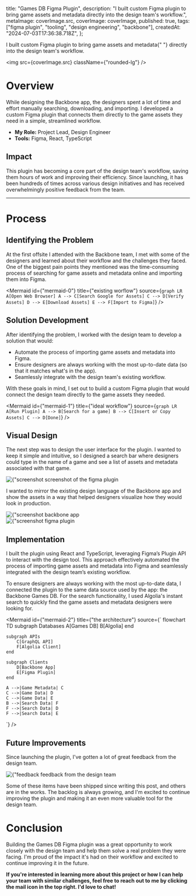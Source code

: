 
  title: "Games DB Figma Plugin",
  description:
    "I built custom Figma plugin to bring game assets and metadata directly into the design team's workflow.",
  metaImage: coverImage.src,
  coverImage: coverImage,
  published: true,
  tags: ["figma plugin", "tooling", "design engineering", "backbone"],
  createdAt: "2024-07-03T17:36:38.718Z",
};

<PageTitle>
  I built custom Figma plugin to bring game assets and metadata{" "}
  <PageTitleHighlight>
    directly into the design team's workflow.
  </PageTitleHighlight>
</PageTitle>

<img src={coverImage.src} className={"rounded-lg"} />

# Overview

While designing the Backbone app, the designers spent a lot of time and effort manually searching, downloading, and importing. I developed a custom Figma plugin that connects them directly to the game assets they need in a simple, streamlined workflow.

- **My Role:** Project Lead, Design Engineer
- **Tools:** Figma, React, TypeScript

## Impact

This plugin has becoming a core part of the design team's workflow, saving them hours of work and improving their efficiency. Since launching, it has been hundreds of times across various design initiatives and has received overwhelmingly positive feedback from the team.

<hr />

# Process

## Identifying the Problem

At the first offsite I attended with the Backbone team, I met with some of the designers and learned about their workflow and the challenges they faced. One of the biggest pain points they mentioned was the time-consuming process of searching for game assets and metadata online and importing them into Figma.

<Mermaid
  id={"mermaid-0"}
  title={"existing worflow"}
  source={`
    graph LR
        A[Open Web Browser]
        A --> C[Search Google for Assets]
        C --> D[Verify Assets]
        D --> E[Download Assets]
        E --> F[Import to Figma]
`}
/>

## Solution Development

After identifying the problem, I worked with the design team to develop a solution that would:

- Automate the process of importing game assets and metadata into Figma.
- Ensure designers are always working with the most up-to-date data (so that it matches what's in the app).
- Seamlessly integrate with the design team's existing workflow.

With these goals in mind, I set out to build a custom Figma plugin that would connect the design team directly to the game assets they needed.

<Mermaid
  id={"mermaid-1"}
  title={"ideal workflow"}
  source={`
    graph LR
        A[Run Plugin]
        A --> B[Search for a game]
        B --> C[Insert or Copy Assets]
        C --> D[Done]
  `}
/>

## Visual Design

The next step was to design the user interface for the plugin. I wanted to keep it simple and intuitive, so I designed a search bar where designers could type in the name of a game and see a list of assets and metadata associated with that game.

<div>
  <img
    src={coverImage.src}
    className={"mb-1 rounded-lg"}
    alt={"screenshot of the figma plugin"}
  />
  <span className={"text-xs text-muted-foreground"}>
    screenshot of the figma plugin
  </span>
</div>

I wanted to mirror the existing design language of the Backbone app and show the assets in a way that helped designers visualize how they would look in production.

<div className={"mb-4 grid gap-4 md:grid-cols-2"}>
  <div>
    <img
      src={appCloseup.src}
      className={"mb-1 rounded-lg"}
      alt={"screenshot of the backbone app"}
    />
    <span className={"text-xs text-muted-foreground"}>backbone app</span>
  </div>
  <div>
    <img
      src={pluginCloseup.src}
      className={"mb-1 rounded-lg"}
      alt={"screenshot of the figma plugin"}
    />
    <span className={"text-xs text-muted-foreground"}>figma plugin</span>
  </div>
</div>

## Implementation

I built the plugin using React and TypeScript, leveraging Figma’s Plugin API to interact with the design tool. This approach effectively automated the process of importing game assets and metadata into Figma and seamlessly integrated with the design team’s existing workflow.

To ensure designers are always working with the most up-to-date data, I connected the plugin to the same data source used by the app: the Backbone Games DB.
For the search functionality, I used Algolia's instant search to quickly find the game assets and metadata designers were looking for.

<Mermaid
  id={"mermaid-2"}
  title={"the architecture"}
  source={`
    flowchart TD
    subgraph Databases
        A[Games DB]
        B[Algolia]
    end

    subgraph APIs
        C[GraphQL API]
        F[Algolia Client]
    end

    subgraph Clients
        D[Backbone App]
        E[Figma Plugin]
    end

    A -->|Game Metadata| C
    C -->|Game Data| D
    C -->|Game Data| E
    B -->|Search Data| F
    F -->|Search Data| D
    F -->|Search Data| E

`}
/>

## Future Improvements

Since launching the plugin, I've gotten a lot of great feedback from the design team.

<div>
  <img
    src={feedbackImage.src}
    className={"mb-1 rounded-lg"}
    alt={"feedback from the design team"}
  />
  <span className={"text-xs text-muted-foreground"}>
    feedback from the design team
  </span>
</div>

Some of these items have been shipped since writing this post, and others are in the works. The backlog is always growing, and I'm excited to continue improving the plugin and making it an even more valuable tool for the design team.

# Conclusion

Building the Games DB Figma plugin was a great opportunity to work closely with the design team and help them solve a real problem they were facing. I'm proud of the impact it's had on their workflow and excited to continue improving it in the future.

**If you're interested in learning more about this project or how I can help your team with similar challenges, feel free to reach out to me by clicking the mail icon in the top right. I'd love to chat!**
